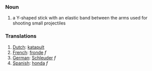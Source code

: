 ===Noun===

# a Y-shaped stick with an elastic band between the arms used for shooting small projectiles

===Translations===
#[[Dutch]]: [[katapult]]
#[[French]]: [[fronde]] ''f''
#[[German]]: [[Schleuder]] ''f''
#[[Spanish]]: [[honda]] ''f''